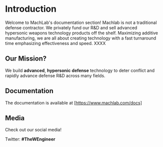 # Introduction
 
Welcome to MachLab's documentation section! Machlab is not a traditional defense contractor. We privately fund our R&D and sell advanced hypersonic weapons technology products off the shelf. Maximizing additive manufacturing, we are all about creating technology with a fast turnaround time emphasizing effectiveness and speed. XXXX

## Our Mission?

We build **advanced**, **hypersonic** **defense** technology to deter conflict and rapidly advance defense R&D across many fields. 

## Documentation

The documentation is available at [https://www.machlab.com/docs] 

## Media

Check out our social media! 

Twitter: **#TheWEngineer**
